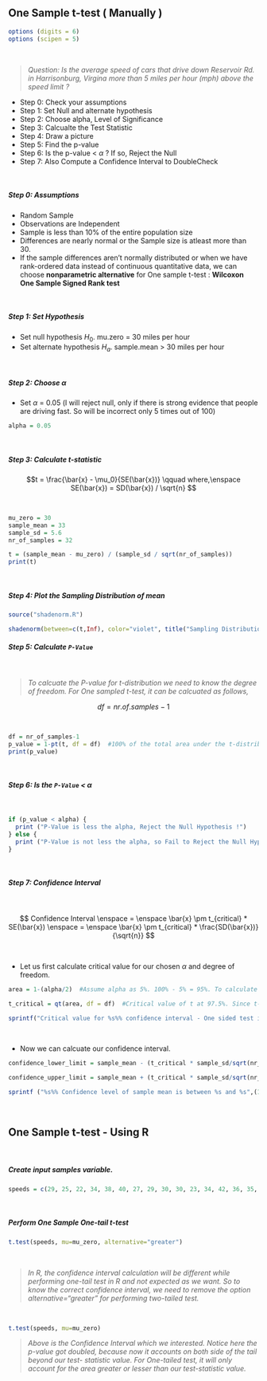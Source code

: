 ## One Sample t-test ( Manually )

```r
options (digits = 6)
options (scipen = 5)
```


&nbsp;

>*Question: Is the average speed of cars that drive down Reservoir Rd. in* 
>*Harrisonburg, Virgina more than 5 miles per hour (mph) above the speed limit ?* 

- Step 0: Check your assumptions
- Step 1: Set Null and alternate hypothesis
- Step 2: Choose alpha, Level of Significance
- Step 3: Calcualte the Test Statistic
- Step 4: Draw a picture
- Step 5: Find the p-value
- Step 6: Is the p-value < $\alpha$ ? If so, Reject the Null
- Step 7: Also Compute a Confidence Interval to DoubleCheck

&nbsp;

##### Step 0: Assumptions
- Random Sample
- Observations are Independent
- Sample is less than 10% of the entire population size
- Differences are nearly normal or the Sample size is atleast more than 30. 
- If the sample differences aren't normally distributed or when we have rank-ordered data instead of continuous quantitative data, we can choose **nonparametric alternative** for One sample t-test : **Wilcoxon One Sample Signed Rank test**

&nbsp;

##### **Step 1**: Set Hypothesis
- Set null hypothesis $H_0$. mu.zero = 30 miles per hour
- Set alternate hypothesis $H_a$. sample.mean > 30 miles per hour 

&nbsp;

##### **Step 2**: Choose $\alpha$
- Set $\alpha$ = 0.05 (I will reject null, only if there is strong evidence that people are driving fast. So will be incorrect only 5 times out of 100)

```r
alpha = 0.05

```


&nbsp;

##### **Step 3**: Calculate t-statistic

$$t = \frac{\bar{x} - \mu_0}{SE(\bar{x})} \qquad where,\enspace  SE(\bar{x}) = SD(\bar{x}) / \sqrt{n} $$

&nbsp;

```r
mu_zero = 30
sample_mean = 33
sample_sd = 5.6 
nr_of_samples = 32

t = (sample_mean - mu_zero) / (sample_sd / sqrt(nr_of_samples))
print(t)
```

&nbsp;

##### **Step 4**: Plot the Sampling Distribution of mean
```r
source("shadenorm.R")

shadenorm(between=c(t,Inf), color="violet", title("Sampling Distribution of the Mean"))

```


##### **Step 5**: Calculate `P-Value`

&nbsp;

>*To calcuate the P-value for t-distribution we need to know the degree of freedom. For One sampled t-test, it can be calcuated as follows,*

$$df = nr.of.samples - 1$$

&nbsp;

```r
df = nr_of_samples-1
p_value = 1-pt(t, df = df)  #100% of the total area under the t-distribution minus the area to the left of t-statistic. 
print(p_value)

```

&nbsp;

##### **Step 6**: Is the `P-Value` < $\alpha$

&nbsp;

```r
if (p_value < alpha) {
  print ("P-Value is less the alpha, Reject the Null Hypothesis !")
} else {
  print ("P-Value is not less the alpha, so Fail to Reject the Null Hypothesis !")
}

```

&nbsp;

##### **Step 7**: Confidence Interval

&nbsp;

$$ Confidence Interval \enspace = \enspace \bar{x} \pm t_{critical} * SE(\bar{x}) \enspace = \enspace \bar{x} \pm t_{critical} * \frac{SD(\bar{x})}{\sqrt{n}} $$

&nbsp; 

- Let us first calculate critical value for our chosen $\alpha$ and degree of freedom. 

```r
area = 1-(alpha/2)  #Assume alpha as 5%. 100% - 5% = 95%. To calculate 95% interval we need to find the area between (2.5% and 97.5%). So divide alpha/2 and subtract from 1 for arriving the upper limit value 0.975.  

t_critical = qt(area, df = df)  #Critical value of t at 97.5%. Since t-distribution is symmetric critical value at 2.5% will be same. 

sprintf("Critical value for %s%% confidence interval - One sided test is: %s",(1-alpha)*100, t_critical)

```

&nbsp;

- Now we can calcuate our confidence interval. 

```r

confidence_lower_limit = sample_mean - (t_critical * sample_sd/sqrt(nr_of_samples))

confidence_upper_limit = sample_mean + (t_critical * sample_sd/sqrt(nr_of_samples))

sprintf ("%s%% Confidence level of sample mean is between %s and %s",(1-alpha)*100, confidence_lower_limit, confidence_upper_limit)

```

&nbsp; 

## One Sample t-test - Using R

&nbsp; 

##### Create input samples variable. 

```r
speeds = c(29, 25, 22, 34, 38, 40, 27, 29, 30, 30, 23, 34, 42, 36, 35, 27, 37)
```

&nbsp; 

##### Perform One Sample One-tail t-test

```r
t.test(speeds, mu=mu_zero, alternative="greater")

```

&nbsp; 

>*In R, the confidence interval calculation will be different while performing one-tail test in R and not expected as we want. So to know the correct confidence interval, we need to remove the option alternative="greater" for performing two-tailed test.* 

&nbsp; 

```r
t.test(speeds, mu=mu_zero)
```

>*Above is the Confidence Interval which we interested.*
>*Notice here the p-value got doubled, because now it accounts on both side of the tail beyond our test- statistic value. For One-tailed test, it will only account for the area greater or lesser than our test-statistic value.* 




